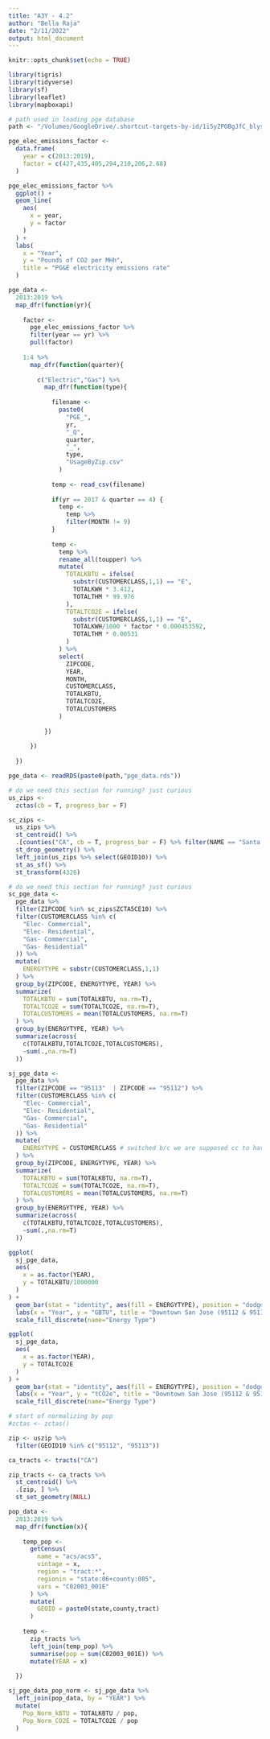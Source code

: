 ```yaml
---
title: "A3Y - 4.2"
author: "Bella Raja"
date: "2/11/2022"
output: html_document
---
```


```r
knitr::opts_chunk$set(echo = TRUE)
```

```r
library(tigris)
library(tidyverse)
library(sf)
library(leaflet)
library(mapboxapi)

# path used in loading pge database
path <- "/Volumes/GoogleDrive/.shortcut-targets-by-id/1i5yZPOBgJfC_blys_kNUJn1-FfLWoyiO/Assignments/3A/data/" # mac path 
```

```r
pge_elec_emissions_factor <-
  data.frame(
    year = c(2013:2019),
    factor = c(427,435,405,294,210,206,2.68)
  )

pge_elec_emissions_factor %>% 
  ggplot() +
  geom_line(
    aes(
      x = year,
      y = factor
    )
  ) +
  labs(
    x = "Year",
    y = "Pounds of CO2 per MHh",
    title = "PG&E electricity emissions rate"
  )
```

```r
pge_data <- 
  2013:2019 %>% 
  map_dfr(function(yr){
    
    factor <- 
      pge_elec_emissions_factor %>% 
      filter(year == yr) %>% 
      pull(factor)
    
    1:4 %>% 
      map_dfr(function(quarter){
        
        c("Electric","Gas") %>% 
          map_dfr(function(type){
            
            filename <- 
              paste0(
                "PGE_",
                yr,
                "_Q",
                quarter,
                "_",
                type,
                "UsageByZip.csv"
              )
            
            temp <- read_csv(filename)
            
            if(yr == 2017 & quarter == 4) {
              temp <- 
                temp %>% 
                filter(MONTH != 9)
            }
            
            temp <-
              temp %>% 
              rename_all(toupper) %>% 
              mutate(
                TOTALKBTU = ifelse(
                  substr(CUSTOMERCLASS,1,1) == "E",
                  TOTALKWH * 3.412,
                  TOTALTHM * 99.976
                ),
                TOTALTCO2E = ifelse(
                  substr(CUSTOMERCLASS,1,1) == "E",
                  TOTALKWH/1000 * factor * 0.000453592,
                  TOTALTHM * 0.00531
                )
              ) %>% 
              select(
                ZIPCODE,
                YEAR,
                MONTH,
                CUSTOMERCLASS,
                TOTALKBTU,
                TOTALTCO2E,
                TOTALCUSTOMERS
              )
            
          })
        
      })
    
  })
```

```r
pge_data <- readRDS(paste0(path,"pge_data.rds"))
```


```r
# do we need this section for running? just curious
us_zips <- 
  zctas(cb = T, progress_bar = F)

sc_zips <- 
  us_zips %>% 
  st_centroid() %>% 
  .[counties("CA", cb = T, progress_bar = F) %>% filter(NAME == "Santa Clara"), ] %>% 
  st_drop_geometry() %>% 
  left_join(us_zips %>% select(GEOID10)) %>% 
  st_as_sf() %>% 
  st_transform(4326)
```

```r
# do we need this section for running? just curious
sc_pge_data <-
  pge_data %>% 
  filter(ZIPCODE %in% sc_zips$ZCTA5CE10) %>% 
  filter(CUSTOMERCLASS %in% c(
    "Elec- Commercial",
    "Elec- Residential",
    "Gas- Commercial",
    "Gas- Residential"
  )) %>% 
  mutate(
    ENERGYTYPE = substr(CUSTOMERCLASS,1,1)
  ) %>% 
  group_by(ZIPCODE, ENERGYTYPE, YEAR) %>% 
  summarize(
    TOTALKBTU = sum(TOTALKBTU, na.rm=T),
    TOTALTCO2E = sum(TOTALTCO2E, na.rm=T), 
    TOTALCUSTOMERS = mean(TOTALCUSTOMERS, na.rm=T)
  ) %>% 
  group_by(ENERGYTYPE, YEAR) %>%
  summarize(across(
    c(TOTALKBTU,TOTALTCO2E,TOTALCUSTOMERS),
    ~sum(.,na.rm=T)
  ))
```


```r
sj_pge_data <-
  pge_data %>% 
  filter(ZIPCODE == "95113"  | ZIPCODE == "95112") %>% 
  filter(CUSTOMERCLASS %in% c(
    "Elec- Commercial",
    "Elec- Residential",
    "Gas- Commercial",
    "Gas- Residential"
  )) %>% 
  mutate(
    ENERGYTYPE = CUSTOMERCLASS # switched b/c we are supposed cc to have that as well
  ) %>% 
  group_by(ZIPCODE, ENERGYTYPE, YEAR) %>% 
  summarize(
    TOTALKBTU = sum(TOTALKBTU, na.rm=T),
    TOTALTCO2E = sum(TOTALTCO2E, na.rm=T), 
    TOTALCUSTOMERS = mean(TOTALCUSTOMERS, na.rm=T)
  ) %>% 
  group_by(ENERGYTYPE, YEAR) %>% 
  summarize(across(
    c(TOTALKBTU,TOTALTCO2E,TOTALCUSTOMERS),
    ~sum(.,na.rm=T)
  ))
```

```r
ggplot(
  sj_pge_data, 
  aes(
    x = as.factor(YEAR), 
    y = TOTALKBTU/1000000
  )
) + 
  geom_bar(stat = "identity", aes(fill = ENERGYTYPE), position = "dodge") + 
  labs(x = "Year", y = "GBTU", title = "Downtown San Jose (95112 & 95113) Annual Energy Usage, 2013 to 2019") + 
  scale_fill_discrete(name="Energy Type")
```
```r
ggplot(
  sj_pge_data, 
  aes(
    x = as.factor(YEAR), 
    y = TOTALTCO2E
  )
) + 
  geom_bar(stat = "identity", aes(fill = ENERGYTYPE), position = "dodge") + 
  labs(x = "Year", y = "tCO2e", title = "Downtown San Jose (95112 & 95113) Annual Energy Usage, 2013 to 2019") + 
  scale_fill_discrete(name="Energy Type")
```

```r
# start of normalizing by pop
#zctas <- zctas()

zip <- uszip %>% 
  filter(GEOID10 %in% c("95112", "95113"))

ca_tracts <- tracts("CA")

zip_tracts <- ca_tracts %>% 
  st_centroid() %>% 
  .[zip, ] %>%
  st_set_geometry(NULL) 

```

```r

pop_data <-
  2013:2019 %>% 
  map_dfr(function(x){ 
  
    temp_pop <-  
      getCensus(
        name = "acs/acs5",
        vintage = x,
        region = "tract:*",
        regionin = "state:06+county:085",
        vars = "C02003_001E"
      ) %>%
      mutate(
        GEOID = paste0(state,county,tract)
      )
    
    temp <- 
      zip_tracts %>%
      left_join(temp_pop) %>%
      summarise(pop = sum(C02003_001E)) %>%
      mutate(YEAR = x)
    
  })

```

```r

sj_pge_data_pop_norm <- sj_pge_data %>%
  left_join(pop_data, by = "YEAR") %>%
  mutate(
    Pop_Norm_kBTU = TOTALKBTU / pop,
    Pop_Norm_CO2E = TOTALTCO2E / pop
  )


```

